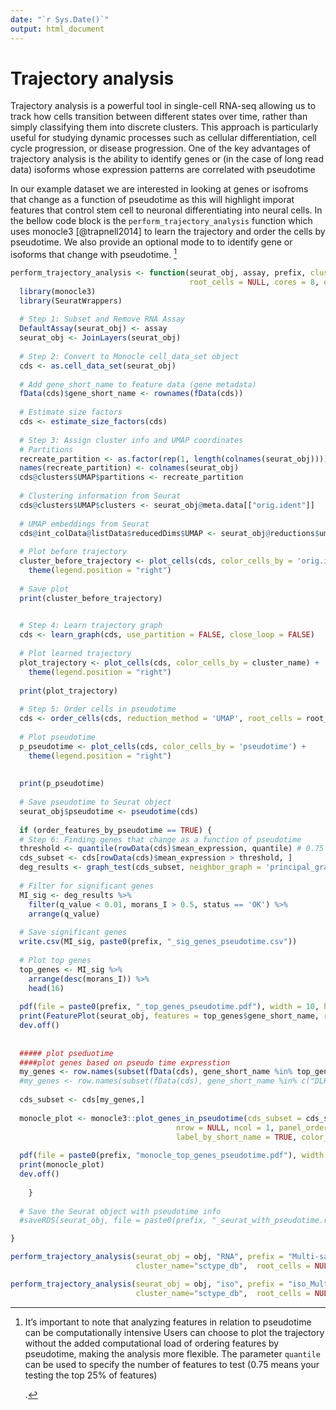 ```yaml
---
date: "`r Sys.Date()`"
output: html_document
---
```


# Trajectory analysis

Trajectory analysis is a powerful tool in single-cell RNA-seq allowing us to track how cells transition between different states over time, rather than simply classifying them into discrete clusters. This approach is particularly useful for studying dynamic processes such as cellular differentiation, cell cycle progression, or disease progression. One of the key advantages of trajectory analysis is the ability to identify genes or (in the case of long read data) isoforms whose expression patterns are correlated with pseudotime

In our example dataset we are interested in looking at genes or isofroms that change as a function of pseudotime as this will highlight imporat features that control stem cell to neuronal differentiating into neural cells. In the bellow code block is the `perform_trajectory_analysis` function which uses monocle3 [@trapnell2014] to learn the trajectory and order the cells by pseudotime. We also provide an optional mode to to identify gene or isoforms that change with pseudotime. [^09_trajectory-1]

[^09_trajectory-1]: It’s important to note that analyzing features in relation to pseudotime can be computationally intensive Users can choose to plot the trajectory without the added computational load of ordering features by pseudotime, making the analysis more flexible. The parameter `quantile` can be used to specify the number of features to test (0.75 means your testing the top 25% of features)

    .

```r

perform_trajectory_analysis <- function(seurat_obj, assay, prefix, cluster_name="harm_cluster", 
                                        root_cells = NULL, cores = 8, order_features_by_pseudotime = FALSE, quantile = 0.50) {
  library(monocle3)
  library(SeuratWrappers)
  
  # Step 1: Subset and Remove RNA Assay
  DefaultAssay(seurat_obj) <- assay
  seurat_obj <- JoinLayers(seurat_obj)
  
  # Step 2: Convert to Monocle cell_data_set object
  cds <- as.cell_data_set(seurat_obj)
  
  # Add gene_short_name to feature data (gene metadata)
  fData(cds)$gene_short_name <- rownames(fData(cds))
  
  # Estimate size factors
  cds <- estimate_size_factors(cds)
  
  # Step 3: Assign cluster info and UMAP coordinates
  # Partitions
  recreate_partition <- as.factor(rep(1, length(colnames(seurat_obj))))
  names(recreate_partition) <- colnames(seurat_obj)
  cds@clusters$UMAP$partitions <- recreate_partition
  
  # Clustering information from Seurat
  cds@clusters$UMAP$clusters <- seurat_obj@meta.data[["orig.ident"]]
  
  # UMAP embeddings from Seurat
  cds@int_colData@listData$reducedDims$UMAP <- seurat_obj@reductions$umap.harm@cell.embeddings
  
  # Plot before trajectory
  cluster_before_trajectory <- plot_cells(cds, color_cells_by = 'orig.ident') +
    theme(legend.position = "right")
  
  # Save plot
  print(cluster_before_trajectory)

  
  # Step 4: Learn trajectory graph
  cds <- learn_graph(cds, use_partition = FALSE, close_loop = FALSE)
  
  # Plot learned trajectory
  plot_trajectory <- plot_cells(cds, color_cells_by = cluster_name) +
    theme(legend.position = "right")
  
  print(plot_trajectory)
  
  # Step 5: Order cells in pseudotime
  cds <- order_cells(cds, reduction_method = 'UMAP', root_cells = root_cells)
  
  # Plot pseudotime
  p_pseudotime <- plot_cells(cds, color_cells_by = 'pseudotime') +
    theme(legend.position = "right")
  
  
  print(p_pseudotime)
  
  # Save pseudotime to Seurat object
  seurat_obj$pseudotime <- pseudotime(cds)
  
  if (order_features_by_pseudotime == TRUE) {
  # Step 6: Finding genes that change as a function of pseudotime
  threshold <- quantile(rowData(cds)$mean_expression, quantile) # 0.75 means Top 25% genes
  cds_subset <- cds[rowData(cds)$mean_expression > threshold, ]
  deg_results <- graph_test(cds_subset, neighbor_graph = 'principal_graph', cores = cores)
  
  # Filter for significant genes
  MI_sig <- deg_results %>%
    filter(q_value < 0.01, morans_I > 0.5, status == 'OK') %>%
    arrange(q_value)
  
  # Save significant genes
  write.csv(MI_sig, paste0(prefix, "_sig_genes_pseudotime.csv"))
  
  # Plot top genes
  top_genes <- MI_sig %>% 
    arrange(desc(morans_I)) %>% 
    head(16)
  
  pdf(file = paste0(prefix, "_top_genes_pseudotime.pdf"), width = 10, height = 10)
  print(FeaturePlot(seurat_obj, features = top_genes$gene_short_name, reduction ="umap.harm"))
  dev.off()
  
  
  ##### plot pseduotime
  ####plot genes based on pseudo time expresstion 
  my_genes <- row.names(subset(fData(cds), gene_short_name %in% top_genes$gene_short_name)) 
  #my_genes <- row.names(subset(fData(cds), gene_short_name %in% c("DLK1","GRIA2","GRIN2B", "VIM", "PKM", "GAD1", "DCX", "POU5F1", "HOPX"))) 
  
  cds_subset <- cds[my_genes,]
  
  monocle_plot <- monocle3::plot_genes_in_pseudotime(cds_subset = cds_subset, min_expr = 0.5, cell_size = 0.25,
                                     nrow = NULL, ncol = 1, panel_order = NULL,
                                     label_by_short_name = TRUE, color_cells_by = cluster_name)
  
  pdf(file = paste0(prefix, "monocle_top_genes_pseudotime.pdf"), width = 10, height = 10)
  print(monocle_plot)
  dev.off()
  
    }
  
  # Save the Seurat object with pseudotime info
  #saveRDS(seurat_obj, file = paste0(prefix, "_seurat_with_pseudotime.rds"))

}


```

```r
perform_trajectory_analysis(seurat_obj = obj, "RNA", prefix = "Multi-sample_tutorial",
                            cluster_name="sctype_db",  root_cells = NULL, cores = 8, order_features_by_pseudotime = FALSE)

```

```r
perform_trajectory_analysis(seurat_obj = obj, "iso", prefix = "iso_Multi-sample_tutorial",
                            cluster_name="sctype_db",  root_cells = NULL, cores = 8, order_features_by_pseudotime = FALSE)

```
